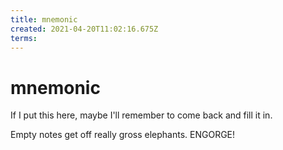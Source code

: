 ```yaml
---
title: mnemonic
created: 2021-04-20T11:02:16.675Z
terms:
---
```


# mnemonic

If I put this here, maybe I'll remember to come back and fill it in.

Empty notes get off really gross elephants. ENGORGE!
